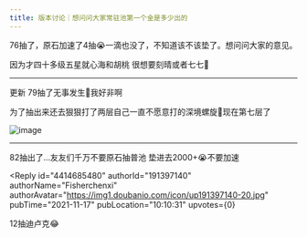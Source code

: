 ```yaml
---
title: 版本讨论｜想问问大家常驻池第一个金是多少出的
---
```



<Forum groupName="原神" groupUrl="https://www.douban.com/group/genshin/" archivedAt="2025-05-16T16:57:55.064Z">
  <Post
    id="252920121"
    title="版本讨论｜想问问大家常驻池第一个金是多少出的"
    url="https://www.douban.com/group/topic/252920121/?_spm_id=MTQ5NjE4MDMw"
    pubTime="2021-11-22"
    highlightUserId="191397140"
  >
76抽了，原石加速了4抽😭一滴也没了，不知道该不该垫了。想问问大家的意见。

因为才四十多级五星就心海和胡桃 很想要刻晴或者七七🥺

------------------

更新 79抽了无事发生🚬我好非啊

为了抽出来还去狠狠打了两层自己一直不愿意打的深境螺旋🚬现在第七层了

![image](https://img3.doubanio.com/view/group_topic/l/public/p509033737.webp)

------------------

82抽出了\...友友们千万不要原石抽普池 垫进去2000+😭不要加速

<Reply
  id="4414685480"
  authorId="191397140"
  authorName="Fisherchenxi"
  authorAvatar="https://img1.doubanio.com/icon/up191397140-20.jpg"
  pubTime="2021-11-17"
  pubLocation="10:10:31"
  upvotes={0}
>
12抽迪卢克😂
</Reply>
  </Post>
</Forum>

